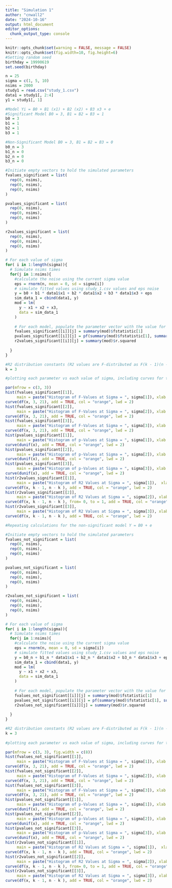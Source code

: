 ```yaml
---
title: "Simulation 1"
author: "cnwall2"
date: "2024-10-16"
output: html_document
editor_options: 
  chunk_output_type: console
---
```


```r
knitr::opts_chunk$set(warning = FALSE, message = FALSE)
knitr::opts_chunk$set(fig.width=10, fig.height=6) 
#Setting random seed
birthday = 19990619
set.seed(birthday)
```

```r
n = 25
sigma = c(1, 5, 10)
nsims = 2000
study1 = read.csv("study_1.csv")
data1 = study1[, 2:4]
y1 = study1[, 1]

#Model Yi = B0 + B1 (x1) + B2 (x2) + B3 x3 + e
#Significant Model B0 = 3, B1 = B2 = B3 = 1
b0 = 3
b1 = 1
b2 = 1
b3 = 1

#Non-Significant Model B0 = 3, B1 = B2 = B3 = 0
b0_n = 3
b1_n = 0
b2_n = 0
b3_n = 0

#Initiate empty vectors to hold the simulated parameters
fvalues_significant = list(
  rep(0, nsims),
  rep(0, nsims),
  rep(0, nsims)
)

pvalues_significant = list(
  rep(0, nsims),
  rep(0, nsims),
  rep(0, nsims)
)

r2values_significant = list(
  rep(0, nsims),
  rep(0, nsims),
  rep(0, nsims)
)

# For each value of sigma
for( i in 1:length(sigma)){
  # Simulate nsims times
  for(j in 1:nsims){
    #calculate the noise using the current sigma value
    eps = rnorm(n, mean = 0, sd = sigma[i])
    # simulate fitted values using study_1.csv values and eps noise
    y = b0 + b1 * data1$x1 + b2 * data1$x2 + b3 * data1$x3 + eps
    sim_data_1 = cbind(data1, y)
    mod = lm(
      y ~ x1 + x2 + x3,
      data = sim_data_1
    )
    
    # For each model, populate the parameter vector with the value for that simulation
    fvalues_significant[[i]][j] = summary(mod)$fstatistic[1]
    pvalues_significant[[i]][j] = pf(summary(mod)$fstatistic[1], summary(mod)$fstatistic[2], summary(mod)$fstatistic[3], lower.tail = FALSE)
    r2values_significant[[i]][j] = summary(mod)$r.squared
    
  }
}
```

```r

#R2 distribution constants (R2 values are F-distributed as F(k - 1)(n - k) where k is the number of regressors and n is the sample size)
k = 3

#plotting each parameter vs each value of sigma, including curves for true distributions

par(mfrow = c(3, 3))
hist(fvalues_significant[[1]],
     main = paste("Histogram of F-Values at Sigma = ", sigma[1]), xlab = "F-Value", probability = TRUE)
curve(df(x, 3, 21), add = TRUE, col = "orange", lwd = 2)
hist(fvalues_significant[[2]],
     main = paste("Histogram of F-Values at Sigma = ", sigma[2]), xlab = "F-Value", probability = TRUE)
curve(df(x, 3, 21), add = TRUE, col = "orange", lwd = 2)
hist(fvalues_significant[[3]],
     main = paste("Histogram of F-Values at Sigma = ", sigma[3]), xlab = "F-Value", probability = TRUE)
curve(df(x, 3, 21), add = TRUE, col = "orange", lwd = 2)
hist(pvalues_significant[[1]],
     main = paste("Histogram of p-Values at Sigma = ", sigma[1]), xlab = "p-Value", probability = TRUE)
curve(dunif(x), add = TRUE, col = "orange", lwd = 2)
hist(pvalues_significant[[2]],
     main = paste("Histogram of p-Values at Sigma = ", sigma[2]), xlab = "p-Value", probability = TRUE)
curve(dunif(x), add = TRUE, col = "orange", lwd = 2)
hist(pvalues_significant[[3]],
     main = paste("Histogram of p-Values at Sigma = ", sigma[3]), xlab = "p-Value", probability = TRUE)
curve(dunif(x), add = TRUE, col = "orange", lwd = 2)
hist(r2values_significant[[1]],
     main = paste("Histogram of R2 Values at Sigma = ", sigma[1]),  xlab = "R2-Value", probability = TRUE)
curve(df(x, k - 1, n - k ), add = TRUE, col = "orange", lwd = 2)
hist(r2values_significant[[2]],
     main = paste("Histogram of R2 Values at Sigma = ", sigma[2]), xlab = "R2-Value")
curve(df(x, k - 1, n - k ), from= 0, to = 1, add = TRUE, col = "orange", lwd = 2, probability = TRUE)
hist(r2values_significant[[3]],
     main = paste("Histogram of R2 Values at Sigma = ", sigma[3]), xlab = "R2-Value", probability = TRUE)
curve(df(x, k - 1, n - k ), add = TRUE, col = "orange", lwd = 2)
```

```r
#Repeating calculations for the non-significant model Y = B0 + e

#Initiate empty vectors to hold the simulated parameters
fvalues_not_significant = list(
  rep(0, nsims),
  rep(0, nsims),
  rep(0, nsims)
)

pvalues_not_significant = list(
  rep(0, nsims),
  rep(0, nsims),
  rep(0, nsims)
)

r2values_not_significant = list(
  rep(0, nsims),
  rep(0, nsims),
  rep(0, nsims)
)

# For each value of sigma
for( i in 1:length(sigma)){
  # Simulate nsims times
  for(j in 1:nsims){
    #calculate the noise using the current sigma value
    eps = rnorm(n, mean = 0, sd = sigma[i])
    # simulate fitted values using study_1.csv values and eps noise
    y = b0_n + b1_n * data1$x1 + b2_n * data1$x2 + b3_n * data1$x3 + eps
    sim_data_1 = cbind(data1, y)
    mod = lm(
      y ~ x1 + x2 + x3,
      data = sim_data_1
    )
    
    # For each model, populate the parameter vector with the value for that simulation
    fvalues_not_significant[[i]][j] = summary(mod)$fstatistic[1]
    pvalues_not_significant[[i]][j] = pf(summary(mod)$fstatistic[1], summary(mod)$fstatistic[2], summary(mod)$fstatistic[3], lower.tail = FALSE)
    r2values_not_significant[[i]][j] = summary(mod)$r.squared
    
  }
}
```

```r

#R2 distribution constants (R2 values are F-distributed as F(k - 1)(n - k) where k is the number of regressors and n is the sample size)
k = 3
  
#plotting each parameter vs each value of sigma, including curves for true distributions

par(mfrow = c(3, 3), fig.width = c(8))
hist(fvalues_not_significant[[1]],
     main = paste("Histogram of F-Values at Sigma = ", sigma[1]), xlab = "F-Value", probability = TRUE)
curve(df(x, 3, 21), add = TRUE, col = "orange", lwd = 2)
hist(fvalues_not_significant[[2]],
     main = paste("Histogram of F-Values at Sigma = ", sigma[2]), xlab = "F-Value", probability = TRUE)
curve(df(x, 3, 21), add = TRUE, col = "orange", lwd = 2)
hist(fvalues_not_significant[[3]],
     main = paste("Histogram of F-Values at Sigma = ", sigma[3]), xlab = "F-Value", probability = TRUE)
curve(df(x, 3, 21), add = TRUE, col = "orange", lwd = 2)
hist(pvalues_not_significant[[1]],
     main = paste("Histogram of p-Values at Sigma = ", sigma[1]), xlab = "p-Value", probability = TRUE)
curve(dunif(x), add = TRUE, col = "orange", lwd = 2)
hist(pvalues_not_significant[[2]],
     main = paste("Histogram of p-Values at Sigma = ", sigma[2]), xlab = "p-Value", probability = TRUE)
curve(dunif(x), add = TRUE, col = "orange", lwd = 2)
hist(pvalues_not_significant[[3]],
     main = paste("Histogram of p-Values at Sigma = ", sigma[3]), xlab = "p-Value", probability = TRUE)
curve(dunif(x), add = TRUE, col = "orange", lwd = 2)
hist(r2values_not_significant[[1]],
     main = paste("Histogram of R2 Values at Sigma = ", sigma[1]),  xlab = "R2-Value", probability = TRUE)
curve(df(x, k - 1, n - k ), add = TRUE, col = "orange", lwd = 2)
hist(r2values_not_significant[[2]],
     main = paste("Histogram of R2 Values at Sigma = ", sigma[2]), xlab = "R2-Value")
curve(df(x, k - 1, n - k ), from= 0, to = 1, add = TRUE, col = "orange", lwd = 2, probability = TRUE)
hist(r2values_not_significant[[3]],
     main = paste("Histogram of R2 Values at Sigma = ", sigma[3]), xlab = "R2-Value", probability = TRUE)
curve(df(x, k - 1, n - k ), add = TRUE, col = "orange", lwd = 2)
```




